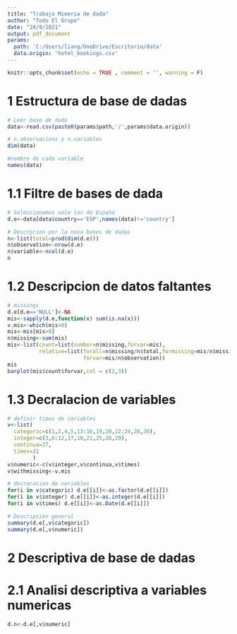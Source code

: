 ---
title: "Trabajo Mineria de dada"
author: "Todo El Grupo"
date: "24/9/2021"
output: pdf_document
params:
  path: 'C:/Users/liang/OneDrive/Escritorio/data'
  data.origin: 'hotel_bookings.csv'
---

```{r setup, include=FALSE}
knitr::opts_chunk$set(echo = TRUE , comment = '', warning = F)
```

# 1 Estructura de base de dadas

```{r Data Read}
# Leer base de dada
data<-read.csv(paste0(params$path,'/',params$data.origin))

# n.observacions y n.variables
dim(data)

#nombre de cada variable
names(data)
```

# 1.1 Filtre de bases de dada

```{r Data Selection}
# Seleccionamos solo los de España
d.e<-data[data$country=='ESP',names(data)!='country']

# Descrpcion por la nova bases de dadas
n<-list(total=prod(dim(d.e)))
n$observation<-nrow(d.e)
n$variable<-ncol(d.e)
n
```

# 1.2 Descripcion de datos faltantes

```{r missing description}
# missings
d.e[d.e=='NULL']<-NA
mis<-sapply(d.e,function(x) sum(is.na(x)))
v.mis<-which(mis>0)
mis<-mis[mis>0]
n$missing<-sum(mis)
mis<-list(count=list(number=n$missing,forvar=mis),
          relative=list(forall=n$missing/n$total,formissing=mis/n$missing,
                        forvar=mis/n$observation))
mis
barplot(mis$count$forvar,col = c(2,3))
```

# 1.3 Decralacion de variables

```{r Data Decralation}
# definir tipus de variables
v<-list(
  categoric=c(1,2,4,5,13:16,19,20,22:24,26,30),
  integer=c(3,6:12,17,18,21,25,28,29),
  continua=27,
  times=31
        )
v$numeric<-c(v$integer,v$continua,v$times)
v$withmissing<-v.mis

# decraracion de variables
for(i in v$categoric) d.e[[i]]<-as.factor(d.e[[i]])
for(i in v$integer) d.e[[i]]<-as.integer(d.e[[i]])
for(i in v$times) d.e[[i]]<-as.Date(d.e[[i]])

# Descripcion general
summary(d.e[,v$categoric])
summary(d.e[,v$numeric])
```

# 2 Descriptiva de base de dadas

# 2.1 Analisi descriptiva a variables numericas

```{r}
d.n<-d.e[,v$numeric]
```


















